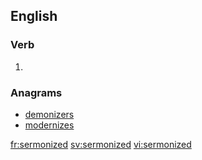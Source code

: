 ==English==

===Verb===
{{head|en|verb form}}

# {{en-past of|sermonize}}

===Anagrams===
* [[demonizers#English|demonizers]]
* [[modernizes#English|modernizes]]

[[fr:sermonized]]
[[sv:sermonized]]
[[vi:sermonized]]